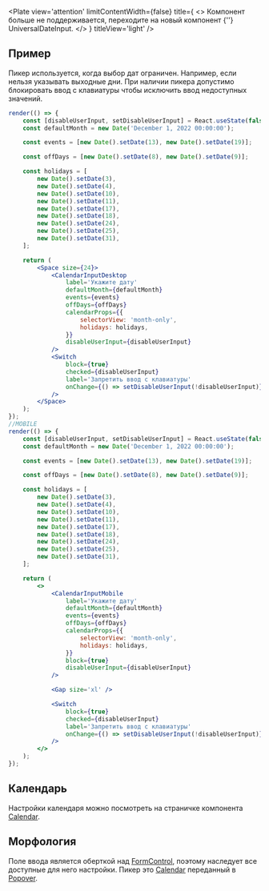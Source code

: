 
<Plate
    view='attention'
    limitContentWidth={false}
    title={
        <>
            Компонент больше не поддерживается, переходите на новый компонент {''}
            <Link href='https://core-ds.github.io/core-components/master/?path=/docs/universaldateinput--docs'>
                UniversalDateInput.
            </Link>
        </>
    }
    titleView='light'
/>

## Пример

Пикер используется, когда выбор дат ограничен. Например, если нельзя указывать выходные дни.
При наличии пикера допустимо блокировать ввод с клавиатуры чтобы исключить ввод недоступных значений.

```jsx live mobileHeight={640}
render(() => {
    const [disableUserInput, setDisableUserInput] = React.useState(false);
    const defaultMonth = new Date('December 1, 2022 00:00:00');

    const events = [new Date().setDate(13), new Date().setDate(19)];

    const offDays = [new Date().setDate(8), new Date().setDate(9)];

    const holidays = [
        new Date().setDate(3),
        new Date().setDate(4),
        new Date().setDate(10),
        new Date().setDate(11),
        new Date().setDate(17),
        new Date().setDate(18),
        new Date().setDate(24),
        new Date().setDate(25),
        new Date().setDate(31),
    ];

    return (
        <Space size={24}>
            <CalendarInputDesktop
                label='Укажите дату'
                defaultMonth={defaultMonth}
                events={events}
                offDays={offDays}
                calendarProps={{
                    selectorView: 'month-only',
                    holidays: holidays,
                }}
                disableUserInput={disableUserInput}
            />
            <Switch
                block={true}
                checked={disableUserInput}
                label='Запретить ввод с клавиатуры'
                onChange={() => setDisableUserInput(!disableUserInput)}
            />
        </Space>
    );
});
//MOBILE
render(() => {
    const [disableUserInput, setDisableUserInput] = React.useState(false);
    const defaultMonth = new Date('December 1, 2022 00:00:00');

    const events = [new Date().setDate(13), new Date().setDate(19)];

    const offDays = [new Date().setDate(8), new Date().setDate(9)];

    const holidays = [
        new Date().setDate(3),
        new Date().setDate(4),
        new Date().setDate(10),
        new Date().setDate(11),
        new Date().setDate(17),
        new Date().setDate(18),
        new Date().setDate(24),
        new Date().setDate(25),
        new Date().setDate(31),
    ];

    return (
        <>
            <CalendarInputMobile
                label='Укажите дату'
                defaultMonth={defaultMonth}
                events={events}
                offDays={offDays}
                calendarProps={{
                    selectorView: 'month-only',
                    holidays: holidays,
                }}
                block={true}
                disableUserInput={disableUserInput}
            />

            <Gap size='xl' />

            <Switch
                block={true}
                checked={disableUserInput}
                label='Запретить ввод с клавиатуры'
                onChange={() => setDisableUserInput(!disableUserInput)}
            />
        </>
    );
});
```

## Календарь

Настройки календаря можно посмотреть на страничке компонента [Calendar](?path=/docs/calendar--docs).

## Морфология

Поле ввода является оберткой над [FormControl](?path=/docs/formcontrol--docs),
поэтому наследует все доступные для него настройки. Пикер это
[Calendar](?path=/docs/calendar--docs) переданный в [Popover](?path=/docs/popover--docs).

